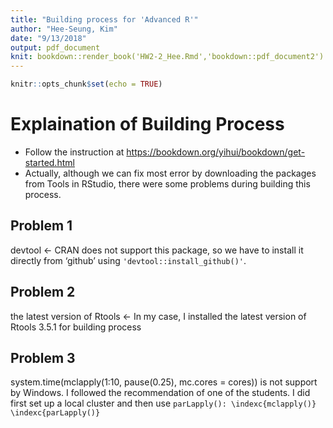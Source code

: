 ---
title: "Building process for 'Advanced R'"
author: "Hee-Seung, Kim"
date: "9/13/2018"
output: pdf_document
knit: bookdown::render_book('HW2-2_Hee.Rmd','bookdown::pdf_document2')
---
 
```{r setup, include=FALSE}
knitr::opts_chunk$set(echo = TRUE)
```


# Explaination of Building Process
- Follow the instruction at <https://bookdown.org/yihui/bookdown/get-started.html> 
- Actually, although we can fix most error by downloading the packages from Tools in RStudio, there were some problems during building this process.

## Problem 1
devtool <- CRAN does not support this package, so we have to install it directly from 'github' using `'devtool::install_github()'`.

## Problem 2
the latest version of Rtools <- In my case, I installed the latest version of Rtools 3.5.1 for building process

## Problem 3
system.time(mclapply(1:10, pause(0.25), mc.cores = cores)) is not support by Windows. I followed the recommendation of one of the students. I did first set up a local cluster and then use `parLapply(): \indexc{mclapply()} \indexc{parLapply()}`
